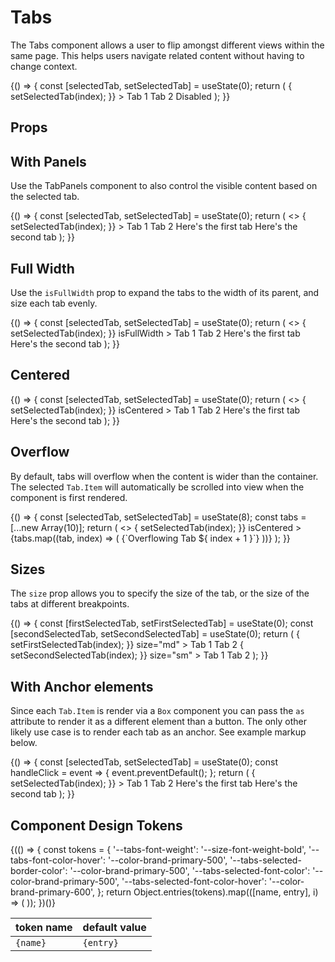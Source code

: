 
<Meta title="Components/Tabs/Overview" component={Tabs} />

# Tabs

The Tabs component allows a user to flip amongst different views within the same page. This helps users navigate related content without having to change context.

<Canvas isExpanded>
  <Story
    name="Default"
    parameters={{
      design: {
        type: 'figma',
        url: 'https://www.figma.com/file/k1kOsplTGXvSSMQQCzhCND/Palmetto-Design-System?node-id=277%3A2705',
      },
    }}
  >
    {() => {
      const [selectedTab, setSelectedTab] = useState(0);
      return (
        <Tabs
          value={selectedTab}
          onChange={(event, index) => {
            setSelectedTab(index);
          }}
        >
          <Tabs.Item>Tab 1</Tabs.Item>
          <Tabs.Item>Tab 2</Tabs.Item>
          <Tabs.Item isDisabled>Disabled</Tabs.Item>
        </Tabs>
      );
    }}
  </Story>
</Canvas>

## Props

<ArgsTable of={Tabs} />

## With Panels

Use the TabPanels component to also control the visible content based on the selected tab.

<Canvas isExpanded>
  <Story name="With Panels">
    {() => {
      const [selectedTab, setSelectedTab] = useState(0);
      return (
        <>
          <Tabs
            value={selectedTab}
            onChange={(event, index) => {
              setSelectedTab(index);
            }}
          >
            <Tabs.Item>Tab 1</Tabs.Item>
            <Tabs.Item>Tab 2</Tabs.Item>
          </Tabs>
          <TabPanels value={selectedTab}>
            <Box padding="lg">Here's the first tab</Box>
            <Box padding="lg">Here's the second tab</Box>
          </TabPanels>
        </>
      );
    }}
  </Story>
</Canvas>

## Full Width

Use the `isFullWidth` prop to expand the tabs to the width of its parent, and size each tab evenly.

<Canvas isExpanded>
  <Story name="Full Width">
    {() => {
      const [selectedTab, setSelectedTab] = useState(0);
      return (
        <>
          <Tabs
            value={selectedTab}
            onChange={(event, index) => {
              setSelectedTab(index);
            }}
            isFullWidth
          >
            <Tabs.Item>Tab 1</Tabs.Item>
            <Tabs.Item>Tab 2</Tabs.Item>
          </Tabs>
          <TabPanels value={selectedTab}>
            <Box padding="lg">Here's the first tab</Box>
            <Box padding="lg">Here's the second tab</Box>
          </TabPanels>
        </>
      );
    }}
  </Story>
</Canvas>

## Centered

<Canvas isExpanded>
  <Story name="Centered">
    {() => {
      const [selectedTab, setSelectedTab] = useState(0);
      return (
        <>
          <Tabs
            value={selectedTab}
            onChange={(event, index) => {
              setSelectedTab(index);
            }}
            isCentered
          >
            <Tabs.Item>Tab 1</Tabs.Item>
            <Tabs.Item>Tab 2</Tabs.Item>
          </Tabs>
          <TabPanels value={selectedTab}>
            <Box padding="lg">Here's the first tab</Box>
            <Box padding="lg">Here's the second tab</Box>
          </TabPanels>
        </>
      );
    }}
  </Story>
</Canvas>

## Overflow

By default, tabs will overflow when the content is wider than the container. The selected `Tab.Item` will automatically be scrolled into view when the component is first rendered.

<Canvas isExpanded>
  <Story name="Overflow">
    {() => {
      const [selectedTab, setSelectedTab] = useState(8);
      const tabs = [...new Array(10)];
      return (
        <>
          <Tabs
            value={selectedTab}
            onChange={(event, index) => {
              setSelectedTab(index);
            }}
            isCentered
          >
            {tabs.map((tab, index) => (
              <Tabs.Item key={index}>{`Overflowing Tab ${
                index + 1
              }`}</Tabs.Item>
            ))}
          </Tabs>
        </>
      );
    }}
  </Story>
</Canvas>

## Sizes

The `size` prop allows you to specify the size of the tab, or the size of the tabs at different breakpoints.

<Canvas isExpanded>
  <Story name="Size">
    {() => {
      const [firstSelectedTab, setFirstSelectedTab] = useState(0);
      const [secondSelectedTab, setSecondSelectedTab] = useState(0);
      return (
        <Box childGap="md">
          <Tabs
            value={firstSelectedTab}
            onChange={(event, index) => {
              setFirstSelectedTab(index);
            }}
            size="md"
          >
            <Tabs.Item>Tab 1</Tabs.Item>
            <Tabs.Item>Tab 2</Tabs.Item>
          </Tabs>
          <Tabs
            value={secondSelectedTab}
            onChange={(event, index) => {
              setSecondSelectedTab(index);
            }}
            size="sm"
          >
            <Tabs.Item>Tab 1</Tabs.Item>
            <Tabs.Item>Tab 2</Tabs.Item>
          </Tabs>
        </Box>
      );
    }}
  </Story>
</Canvas>

## With Anchor elements

Since each `Tab.Item` is render via a `Box` component you can pass the `as` attribute to render it as a different element than a button.
The only other likely use case is to render each tab as an anchor. See example markup below.

<Canvas isExpanded>
  <Story name="Anchor Elements">
    {() => {
      const [selectedTab, setSelectedTab] = useState(0);
      const handleClick = event => {
        event.preventDefault();
      };
      return (
        <Box childGap="md">
          <Tabs
            value={selectedTab}
            onChange={(event, index) => {
              setSelectedTab(index);
            }}
          >
            <Tabs.Item
              as="a"
              href="#firstPanel"
              id="tabOneAnchor"
              aria-controls="firstPanel"
              style={{ textDecoration: 'none' }}
              onClick={handleClick}
            >
              Tab 1
            </Tabs.Item>
            <Tabs.Item
              as="a"
              href="#secondPanel"
              id="tabTwoAnchor"
              aria-controls="secondPanel"
              style={{ textDecoration: 'none' }}
              onClick={handleClick}
            >
              Tab 2
            </Tabs.Item>
          </Tabs>
          <TabPanels value={selectedTab}>
            <Box padding="lg" id="firstPanel" aria-labelledby="tabOneAnchor">
              Here's the first tab
            </Box>
            <Box padding="lg" id="secondPanel" aria-labelledby="tabTwoAnchor">
              Here's the second tab
            </Box>
          </TabPanels>
        </Box>
      );
    }}
  </Story>
</Canvas>

## Component Design Tokens

<table>
  <thead>
    <tr>
      <th>token name</th>
      <th>default value</th>
    </tr>
  </thead>
  <tbody>
    {(() => {
      const tokens = {
        '--tabs-font-weight': '--size-font-weight-bold',
        '--tabs-font-color-hover': '--color-brand-primary-500',
        '--tabs-selected-border-color': '--color-brand-primary-500',
        '--tabs-selected-font-color': '--color-brand-primary-500',
        '--tabs-selected-font-color-hover': '--color-brand-primary-600',
      };
      return Object.entries(tokens).map(([name, entry], i) => (
        <tr key={i}>
          <td>
            <code>{name}</code>
          </td>
          <td>
            <code>{entry}</code>
          </td>
        </tr>
      ));
    })()}
  </tbody>
</table>
